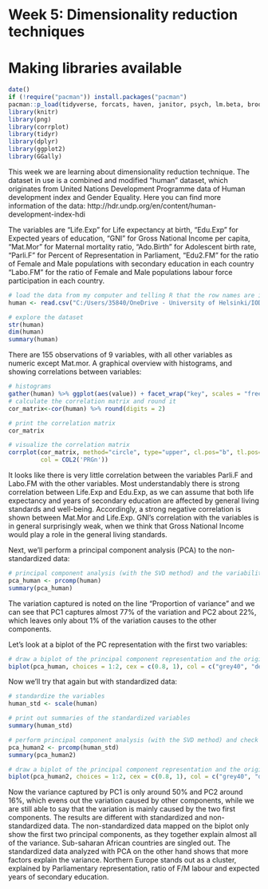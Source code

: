 # Week 5: Dimensionality reduction techniques

# Making libraries available
```r
date()
if (!require("pacman")) install.packages("pacman") 
pacman::p_load(tidyverse, forcats, haven, janitor, psych, lm.beta, broom, writexl,sjstats, knitr, pwr, corrplot, tidyr, dplyr, ggplot2, GGally, knitr, png)
library(knitr)
library(png)
library(corrplot)
library(tidyr)
library(dplyr)
library(ggplot2)
library(GGally)
```

This week we are learning about dimensionality reduction technique. The dataset in use is a combined and modified "human" dataset, which originates from United Nations Development Programme data of Human development index and Gender Equality. Here you can find more information of the data: http://hdr.undp.org/en/content/human-development-index-hdi

The variables are 
"Life.Exp" for Life expectancy at birth,
"Edu.Exp" for Expected years of education,
"GNI" for Gross National Income per capita,
"Mat.Mor" for Maternal mortality ratio,
"Ado.Birth" for Adolescent birth rate, 
"Parli.F" for Percent of Representation in Parliament, 
"Edu2.FM" for the ratio of Female and Male populations with secondary education in each country
"Labo.FM" for the  ratio of Female and Male populations labour force participation in each country. 
```r
# load the data from my computer and telling R that the row names are in the first column
human <- read.csv("C:/Users/35840/OneDrive - University of Helsinki/IODS/IODS-project/data/human.csv", row.names = 1)

# explore the dataset
str(human)
dim(human)
summary(human)
```

There are 155 observations of 9 variables, with all other variables as numeric except Mat.mor. 
A graphical overview with histograms, and showing correlations between variables:
```r
# histograms
gather(human) %>% ggplot(aes(value)) + facet_wrap("key", scales = "free") + geom_histogram()
# calculate the correlation matrix and round it
cor_matrix<-cor(human) %>% round(digits = 2)

# print the correlation matrix
cor_matrix

# visualize the correlation matrix
corrplot(cor_matrix, method="circle", type="upper", cl.pos="b", tl.pos="d", tl.cex = 0.6,
         col = COL2('PRGn'))
```

It looks like there is very little correlation between the variables Parli.F and Labo.FM with the other variables. Most understandably there is strong correlation between Life.Exp and Edu.Exp, as we can assume that both life expectancy and years of secondary education are affected by general living standards and well-being. Accordingly, a strong negative correlation is shown between Mat.Mor and Life.Exp. GNI's correlation with the variables is in general surprisingly weak, when we think that Gross National Income would play a role in the general living standards.

Next, we'll perform a principal component analysis (PCA) to the non-standardized data:
```r
# principal component analysis (with the SVD method) and the variability captured by the principal components
pca_human <- prcomp(human)
summary(pca_human)
```
The variation captured is noted on the line "Proportion of variance" and we can see that PC1 captures almost 77% of the variation and PC2 about 22%, which leaves only about 1% of the variation causes to the other components.

Let's look at a biplot of the PC representation with the first two variables:
```r
# draw a biplot of the principal component representation and the original variables
biplot(pca_human, choices = 1:2, cex = c(0.8, 1), col = c("grey40", "deeppink2"))

```

Now we'll try that again but with standardized data:
```r
# standardize the variables
human_std <- scale(human)

# print out summaries of the standardized variables
summary(human_std)

# perform principal component analysis (with the SVD method) and check variation
pca_human2 <- prcomp(human_std)
summary(pca_human2)
```

```r
# draw a biplot of the principal component representation and the original variables
biplot(pca_human2, choices = 1:2, cex = c(0.8, 1), col = c("grey40", "deeppink2"))
```

Now the variance captured by PC1 is only around 50% and PC2 around 16%, which evens out the variation caused by other components, while we are still able to say that the variation is mainly caused by the two first components. 
The results are different with standardized and non-standardized data. 
The non-standardized data mapped on the biplot only show the first two principal components, as they together explain almost all of the variance. Sub-saharan African countries are singled out. The standardized data analyzed with PCA on the other hand shows that more factors explain the variance. Northern Europe stands out as a cluster, explained by Parliamentary representation, ratio of F/M labour and expected years of secondary education. 

